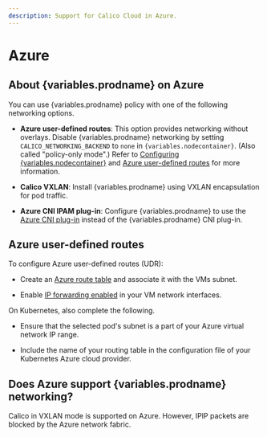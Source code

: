 ```yaml
---
description: Support for Calico Cloud in Azure.
---
```



# Azure

## About {variables.prodname} on Azure

You can use {variables.prodname} policy with one of the following networking options.

- **Azure user-defined routes**: This option provides networking without overlays.
  Disable {variables.prodname} networking by setting `CALICO_NETWORKING_BACKEND` to `none`
  in `{variables.nodecontainer}`. (Also called "policy-only mode".) Refer to
  [Configuring {variables.nodecontainer}](../component-resources/node/configuration.mdx) and [Azure user-defined routes](#azure-user-defined-routes) for more information.

- **Calico VXLAN**: Install {variables.prodname} using VXLAN encapsulation for pod traffic.
- **Azure CNI IPAM plug-in**: Configure {variables.prodname} to use the
  [Azure CNI plug-in](https://github.com/Azure/azure-container-networking/blob/master/docs/cni.md)
  instead of the {variables.prodname} CNI plug-in.

## Azure user-defined routes

To configure Azure user-defined routes (UDR):

- Create an [Azure route table][azureudrcreate] and
  associate it with the VMs subnet.

- Enable [IP forwarding enabled][azureipforward] in your
  VM network interfaces.

On Kubernetes, also complete the following.

- Ensure that the selected pod's subnet is a part of your Azure virtual
  network IP range.

- Include the name of your routing table in the configuration file of your
  Kubernetes Azure cloud provider.

## Does Azure support {variables.prodname} networking?

Calico in VXLAN mode is supported on Azure. However, IPIP packets are blocked by the Azure network fabric.

[azureipforward]: https://docs.microsoft.com/en-us/azure/virtual-network/virtual-network-network-interface#enable-or-disable-ip-forwarding
[azureudr]: https://docs.microsoft.com/en-us/azure/virtual-network/virtual-networks-udr-overview#user-defined
[azureudrcreate]: https://docs.microsoft.com/en-us/azure/virtual-network/create-user-defined-route-portal
